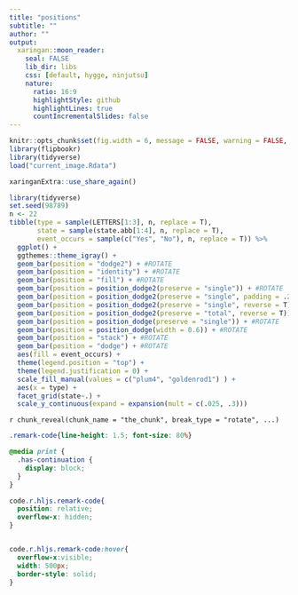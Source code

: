 ```yaml
---
title: "positions"
subtitle: ""
author: ""
output:
  xaringan::moon_reader:
    seal: FALSE
    lib_dir: libs
    css: [default, hygge, ninjutsu]
    nature:
      ratio: 16:9
      highlightStyle: github
      highlightLines: true
      countIncrementalSlides: false
---
```




```r
knitr::opts_chunk$set(fig.width = 6, message = FALSE, warning = FALSE, comment = "", cache = F)
library(flipbookr)
library(tidyverse)
load("current_image.Rdata")
```


```r
xaringanExtra::use_share_again()
```


```r
library(tidyverse)
set.seed(98789)
n <- 22
tibble(type = sample(LETTERS[1:3], n, replace = T),
       state = sample(state.abb[1:4], n, replace = T),
       event_occurs = sample(c("Yes", "No"), n, replace = T)) %>% 
  ggplot() +
  ggthemes::theme_igray() +
  geom_bar(position = "dodge2") + #ROTATE
  geom_bar(position = "identity") + #ROTATE
  geom_bar(position = "fill") + #ROTATE
  geom_bar(position = position_dodge2(preserve = "single")) + #ROTATE
  geom_bar(position = position_dodge2(preserve = "single", padding = .2)) + #ROTATE
  geom_bar(position = position_dodge2(preserve = "single", reverse = T)) + #ROTATE
  geom_bar(position = position_dodge2(preserve = "total", reverse = T)) + #ROTATE
  geom_bar(position = position_dodge(preserve = "single")) + #ROTATE
  geom_bar(position = position_dodge(width = 0.6)) + #ROTATE
  geom_bar(position = "stack") + #ROTATE
  geom_bar(position = "dodge") + #ROTATE
  aes(fill = event_occurs) + 
  theme(legend.position = "top") +
  theme(legend.justification = 0) +
  scale_fill_manual(values = c("plum4", "goldenrod1") ) + 
  aes(x = type) + 
  facet_grid(state~.) + 
  scale_y_continuous(expand = expansion(mult = c(.025, .3))) 
```

`r chunk_reveal(chunk_name = "the_chunk", break_type = "rotate", ...)`



```css
.remark-code{line-height: 1.5; font-size: 80%}

@media print {
  .has-continuation {
    display: block;
  }
}

code.r.hljs.remark-code{
  position: relative;
  overflow-x: hidden;
}


code.r.hljs.remark-code:hover{
  overflow-x:visible;
  width: 500px;
  border-style: solid;
}
```

